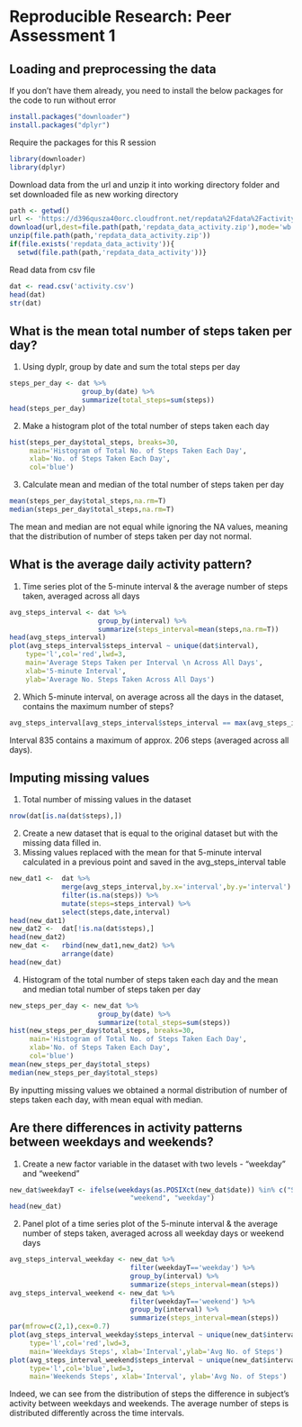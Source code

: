 # Reproducible Research: Peer Assessment 1

## Loading and preprocessing the data

If you don't have them already, you need to install the below packages for the code to run without error
```r
install.packages("downloader")
install.packages("dplyr")
```

Require the packages for this R session
```r
library(downloader)
library(dplyr)
```

Download data from the url and unzip it into working directory folder and set downloaded file as new working directory

```r
path <- getwd()
url <- 'https://d396qusza40orc.cloudfront.net/repdata%2Fdata%2Factivity.zip'
download(url,dest=file.path(path,'repdata_data_activity.zip'),mode='wb')
unzip(file.path(path,'repdata_data_activity.zip'))
if(file.exists('repdata_data_activity')){
  setwd(file.path(path,'repdata_data_activity'))}
```

Read data from csv file
```r
dat <- read.csv('activity.csv')
head(dat)
str(dat)
```

## What is the mean total number of steps taken per day?

1. Using dyplr, group by date and sum the total steps per day
```r
steps_per_day <- dat %>% 
                  group_by(date) %>% 
                  summarize(total_steps=sum(steps))
head(steps_per_day)
```

2. Make a histogram plot of the total number of steps taken each day
```r
hist(steps_per_day$total_steps, breaks=30,
     main='Histogram of Total No. of Steps Taken Each Day',
     xlab='No. of Steps Taken Each Day',
     col='blue')
```

3. Calculate mean and median of the total number of steps taken per day
```r
mean(steps_per_day$total_steps,na.rm=T)
median(steps_per_day$total_steps,na.rm=T)
```
The mean and median are not equal while ignoring the NA values, meaning that the distribution of number of steps taken per day not normal.

## What is the average daily activity pattern?

1. Time series plot of the 5-minute interval & the average number of steps taken, averaged across all days
```r
avg_steps_interval <- dat %>%
                      group_by(interval) %>%
                      summarize(steps_interval=mean(steps,na.rm=T))
head(avg_steps_interval)
plot(avg_steps_interval$steps_interval ~ unique(dat$interval),
    type='l',col='red',lwd=3,
    main='Average Steps Taken per Interval \n Across All Days',
    xlab='5-minute Interval',
    ylab='Average No. Steps Taken Across All Days')
```

2. Which 5-minute interval, on average across all the days in the dataset, contains the maximum number of steps?
```r
avg_steps_interval[avg_steps_interval$steps_interval == max(avg_steps_interval$steps_interval),]
```
Interval 835 contains a maximum of approx. 206 steps (averaged across all days).

## Imputing missing values

1. Total number of missing values in the dataset 
```r
nrow(dat[is.na(dat$steps),])
```

2. Create a new dataset that is equal to the original dataset but with the missing data filled in. 
3. Missing values replaced with the mean for that 5-minute interval calculated in a previous point and saved in the avg_steps_interval table

```r
new_dat1 <-  dat %>%
             merge(avg_steps_interval,by.x='interval',by.y='interval') %>%
             filter(is.na(steps)) %>%
             mutate(steps=steps_interval) %>%
             select(steps,date,interval)
head(new_dat1)
new_dat2 <-  dat[!is.na(dat$steps),]
head(new_dat2)
new_dat <-   rbind(new_dat1,new_dat2) %>%
             arrange(date)
head(new_dat)
```

4. Histogram of the total number of steps taken each day and the mean and median total number of steps taken per day
```r
new_steps_per_day <- new_dat %>% 
                      group_by(date) %>% 
                      summarize(total_steps=sum(steps))
hist(new_steps_per_day$total_steps, breaks=30,
     main='Histogram of Total No. of Steps Taken Each Day',
     xlab='No. of Steps Taken Each Day',
     col='blue')
mean(new_steps_per_day$total_steps)
median(new_steps_per_day$total_steps)
```
By inputting missing values we obtained a normal distribution of number of steps taken each day, with mean equal with median.

## Are there differences in activity patterns between weekdays and weekends?

1. Create a new factor variable in the dataset with two levels - "weekday" and "weekend"

```r
new_dat$weekdayT <- ifelse(weekdays(as.POSIXct(new_dat$date)) %in% c("Satuday", "Sunday"), 
                              "weekend", "weekday")
head(new_dat)
```

2. Panel plot of a time series plot of the 5-minute interval & the average number of steps taken, averaged across all weekday days or weekend days
```r
avg_steps_interval_weekday <- new_dat %>%
                              filter(weekdayT=='weekday') %>%
                              group_by(interval) %>%
                              summarize(steps_interval=mean(steps))
avg_steps_interval_weekend <- new_dat %>%
                              filter(weekdayT=='weekend') %>%
                              group_by(interval) %>%
                              summarize(steps_interval=mean(steps))
par(mfrow=c(2,1),cex=0.7)
plot(avg_steps_interval_weekday$steps_interval ~ unique(new_dat$interval),
     type='l',col='red',lwd=3, 
     main='Weekdays Steps', xlab='Interval',ylab='Avg No. of Steps')
plot(avg_steps_interval_weekend$steps_interval ~ unique(new_dat$interval),
     type='l',col='blue',lwd=3, 
     main='Weekends Steps', xlab='Interval', ylab='Avg No. of Steps')

```

Indeed, we can see from the distribution of steps the difference in subject's activity between weekdays and weekends. The average number of steps is distributed differently across the time intervals. 